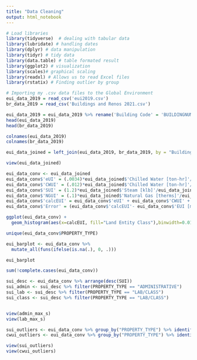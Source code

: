 ---
title: "Data Cleaning"
output: html_notebook
---
```{r}
# Load libraries
library(tidyverse)  # dealing with tabular data
library(lubridate) # handling dates
library(dplyr) # data manipulation
library(tidyr) # tidy data
library(data.table) # table formated result
library(ggplot2) # visualization
library(scales)# graphical scaling
library(readxl) # Allows us to read Excel files
library(rstatix) # Finding outlier by group
```

```{r}
# Importing my .csv data files to the Global Environment
eui_data_2019 = read_csv('eui2019.csv')
br_data_2019 = read_csv('Buildings and Renos 2021.csv')

eui_data_2019 = eui_data_2019 %>% rename('Building Code' = 'BUILDINGNUMBER')
head(eui_data_2019)
head(br_data_2019)
```

```{r}
colnames(eui_data_2019)
colnames(br_data_2019)
```


```{r}
eui_data_joined = left_join(eui_data_2019, br_data_2019, by = "Building Code")

view(eui_data_joined)
```

```{r}
eui_data_conv <- eui_data_joined
eui_data_conv$'eUI' = (.0034)*eui_data_joined$'Chilled Water [ton-hr]'/eui_data_joined$'SQUAREFEET'
eui_data_conv$'CWUI' = (.012)*eui_data_joined$'Chilled Water [ton-hr]'/eui_data_joined$'SQUAREFEET'
eui_data_conv$'SUI' = (1.2)*eui_data_joined$'Steam [klb]'/eui_data_joined$'SQUAREFEET'
eui_data_conv$'NGUI' = (.1)*eui_data_joined$'Natural Gas [therms]'/eui_data_joined$'SQUAREFEET'
eui_data_conv$'calcEUI' = eui_data_conv$'eUI' + eui_data_conv$'CWUI' + eui_data_conv$'SUI' + eui_data_conv$'NGUI'
eui_data_conv$'Error' = (eui_data_conv$'calcEUI'- eui_data_conv$'EUI [mmbtu/sqft]')/eui_data_conv$'EUI [mmbtu/sqft]'
```

```{r}
ggplot(eui_data_conv) +
  geom_histogram(aes(x=calcEUI, fill="Land Entity Class"),binwidth=0.01)
```
```{r}
unique(eui_data_conv$PROPERTY_TYPE) 
```

```{r}
eui_barplot <- eui_data_conv %>%
  mutate_all(funs(ifelse(is.na(.), 0, .)))

eui_barplot
```

```{r}
sum(!complete.cases(eui_data_conv))
```



```{r}
sui_desc <- eui_data_conv %>% arrange(desc(SUI))
sui_admin <- sui_desc %>% filter(PROPERTY_TYPE == "ADMINISTRATIVE")
sui_lab <- sui_desc %>% filter(PROPERTY_TYPE == "LAB/CLASS")
sui_class <- sui_desc %>% filter(PROPERTY_TYPE == "LAB/CLASS")


view(admin_max_s)
view(lab_max_s)
```

```{r}
sui_outliers <- eui_data_conv %>% group_by("PROPERTY_TYPE") %>% identify_outliers("SUI") %>% sort("SUI", decreasing = TRUE)
cwui_outliers <- eui_data_conv %>% group_by("PROPERTY_TYPE") %>% identify_outliers("CWUI") %>% sort("CWUI", decreasing = TRUE)

view(sui_outliers)
view(cwui_outliers)
```





